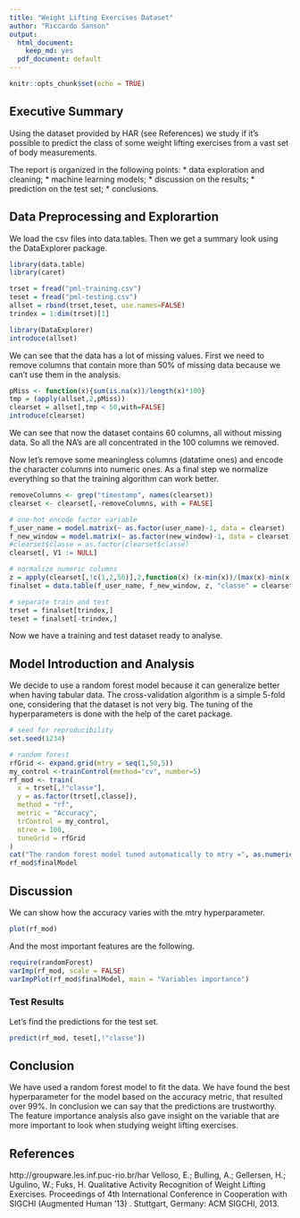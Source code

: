 ```yaml
---
title: "Weight Lifting Exercises Dataset"
author: "Riccardo Sanson"
output:
  html_document:
    keep_md: yes
  pdf_document: default
---
```


```r
knitr::opts_chunk$set(echo = TRUE)
```

## Executive Summary

Using the dataset provided by HAR (see References) we study if it's possible to predict the class of some weight lifting exercises from a vast set of body measurements.

The report is organized in the following points:
* data exploration and cleaning;
* machine learning models;
* discussion on the results;
* prediction on the test set;
* conclusions.

## Data Preprocessing and Explorartion

We load the csv files into data.tables. Then we get a summary look using the DataExplorer package.

```r
library(data.table)
library(caret)

trset = fread("pml-training.csv")
teset = fread("pml-testing.csv")
allset = rbind(trset,teset, use.names=FALSE)
trindex = 1:dim(trset)[1]
```

```r
library(DataExplorer)
introduce(allset)
```

We can see that the data has a lot of missing values. First we need to remove columns that contain more than 50% of missing data because we can't use them in the analysis.

```r
pMiss <- function(x){sum(is.na(x))/length(x)*100}
tmp = (apply(allset,2,pMiss))
clearset = allset[,tmp < 50,with=FALSE]
introduce(clearset)
```

We can see that now the dataset contains 60 columns, all without missing data. So all the NA's are all concentrated in the 100 columns we removed.

Now let's remove some meaningless columns (datatime ones) and encode the character columns into numeric ones.
As a final step we normalize everything so that the training algorithm can work better.

```r
removeColumns <- grep("timestamp", names(clearset))
clearset <- clearset[,-removeColumns, with = FALSE]

# one-hot encode factor variable
f_user_name = model.matrix(~ as.factor(user_name)-1, data = clearset)
f_new_window = model.matrix(~ as.factor(new_window)-1, data = clearset)
#clearset$classe = as.factor(clearset$classe)
clearset[, V1 := NULL]

# normalize numeric columns
z = apply(clearset[,!c(1,2,56)],2,function(x) (x-min(x))/(max(x)-min(x)))
finalset = data.table(f_user_name, f_new_window, z, "classe" = clearset$classe)

# separate train and test
trset = finalset[trindex,]
teset = finalset[-trindex,]
```

Now we have a training and test dataset ready to analyse.

## Model Introduction and Analysis

We decide to use a random forest model because it can generalize better when having tabular data.
The cross-validation algorithm is a simple 5-fold one, considering that the dataset is not very big.
The tuning of the hyperparameters is done with the help of the caret package.

```r
# seed for reproducibility
set.seed(1234)

# random forest
rfGrid <- expand.grid(mtry = seq(1,50,5))
my_control <-trainControl(method="cv", number=5)
rf_mod <- train(
  x = trset[,!"classe"], 
  y = as.factor(trset[,classe]),
  method = "rf",
  metric = "Accuracy",
  trControl = my_control,
  ntree = 100,
  tuneGrid = rfGrid
)
cat("The random forest model tuned automatically to mtry =", as.numeric(rf_mod$bestTune), " and 100 trees. Final Accuracy = ", max(rf_mod$results$Accuracy), ".\n")
rf_mod$finalModel
```

## Discussion

We can show how the accuracy varies with the mtry hyperparameter.

```r
plot(rf_mod)
```

And the most important features are the following.

```r
require(randomForest)
varImp(rf_mod, scale = FALSE)
varImpPlot(rf_mod$finalModel, main = "Variables importance")
```

### Test Results

Let's find the predictions for the test set.

```r
predict(rf_mod, teset[,!"classe"])
```

## Conclusion

We have used a random forest model to fit the data. We have found the best hyperparameter for the model based on the accuracy metric, that resulted over 99%.
In conclusion we can say that the predictions are trustworthy. The feature importance analysis also gave insight on the variable that are more important to look when studying weight lifting exercises.

## References

http://groupware.les.inf.puc-rio.br/har
Velloso, E.; Bulling, A.; Gellersen, H.; Ugulino, W.; Fuks, H. Qualitative Activity Recognition of Weight Lifting Exercises. Proceedings of 4th International Conference in Cooperation with SIGCHI (Augmented Human '13) . Stuttgart, Germany: ACM SIGCHI, 2013. 
